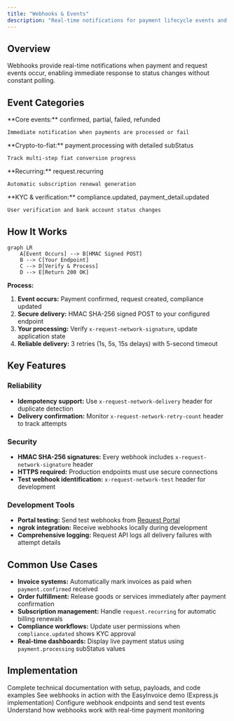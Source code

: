 ```yaml
---
title: "Webhooks & Events"
description: "Real-time notifications for payment lifecycle events and request status changes"
---
```


## Overview

Webhooks provide real-time notifications when payment and request events occur, enabling immediate response to status changes without constant polling.

## Event Categories

<CardGroup cols={2}>
  <Card title="Payment Events" icon="credit-card">
    **Core events:** confirmed, partial, failed, refunded

    Immediate notification when payments are processed or fail
  </Card>

  <Card title="Processing Events" icon="spinner">
    **Crypto-to-fiat:** payment.processing with detailed subStatus

    Track multi-step fiat conversion progress
  </Card>

  <Card title="Request Events" icon="file-invoice">
    **Recurring:** request.recurring

    Automatic subscription renewal generation
  </Card>

  <Card title="Compliance Events" icon="shield-check">
    **KYC & verification:** compliance.updated, payment_detail.updated

    User verification and bank account status changes
  </Card>
</CardGroup>

## How It Works

```mermaid
graph LR
    A[Event Occurs] --> B[HMAC Signed POST]
    B --> C[Your Endpoint]
    C --> D[Verify & Process]
    D --> E[Return 200 OK]
```

**Process:**
1. **Event occurs:** Payment confirmed, request created, compliance updated
2. **Secure delivery:** HMAC SHA-256 signed POST to your configured endpoint
3. **Your processing:** Verify `x-request-network-signature`, update application state
4. **Reliable delivery:** 3 retries (1s, 5s, 15s delays) with 5-second timeout

## Key Features

### Reliability
- **Idempotency support:** Use `x-request-network-delivery` header for duplicate detection
- **Delivery confirmation:** Monitor `x-request-network-retry-count` header to track attempts

### Security
- **HMAC SHA-256 signatures:** Every webhook includes `x-request-network-signature` header
- **HTTPS required:** Production endpoints must use secure connections
- **Test webhook identification:** `x-request-network-test` header for development

### Development Tools
- **Portal testing:** Send test webhooks from [Request Portal](https://portal.request.network)
- **ngrok integration:** Receive webhooks locally during development
- **Comprehensive logging:** Request API logs all delivery failures with attempt details

## Common Use Cases

- **Invoice systems:** Automatically mark invoices as paid when `payment.confirmed` received
- **Order fulfillment:** Release goods or services immediately after payment confirmation
- **Subscription management:** Handle `request.recurring` for automatic billing renewals
- **Compliance workflows:** Update user permissions when `compliance.updated` shows KYC approval
- **Real-time dashboards:** Display live payment status using `payment.processing` subStatus values

## Implementation

<CardGroup cols={2}>
  <Card title="Webhook Reference" href="/api-reference/webhooks" icon="code">
    Complete technical documentation with setup, payloads, and code examples
  </Card>

  <Card title="Invoicing Use Case" href="/use-cases/invoicing" icon="file-invoice">
    See webhooks in action with the EasyInvoice demo (Express.js implementation)
  </Card>

  <Card title="Request Portal" href="https://portal.request.network" icon="browser">
    Configure webhook endpoints and send test events
  </Card>

  <Card title="Payment Detection" href="/api-features/payment-detection" icon="magnifying-glass">
    Understand how webhooks work with real-time payment monitoring
  </Card>
</CardGroup>
